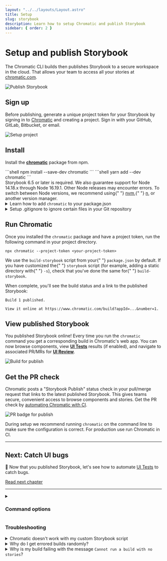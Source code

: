 ```yaml
---
layout: "../../layouts/Layout.astro"
title: Setup
slug: storybook
description: Learn how to setup Chromatic and publish Storybook
sidebar: { order: 2 }
---
```



# Setup and publish Storybook

The Chromatic CLI builds then publishes Storybook to a secure workspace in the cloud. That allows your team to access all your stories at [chromatic.com](https://www.chromatic.com/start).

![Publish Storybook](../../images/workflow-publish.png)

## Sign up

Before publishing, generate a unique project token for your Storybook by signing in to [Chromatic](https://www.chromatic.com/start) and creating a project. Sign in with your GitHub, GitLab, Bitbucket, or email.

<DemoChromaticUnlinked />

![Setup project](../../images/setup.png)

## Install

Install the [**chromatic**](https://www.npmjs.com/package/chromatic) package from npm.

<Tabs>
  <TabItem label="npm">
  ```shell
  npm install --save-dev chromatic
  ```
  </TabItem>

  <TabItem label="yarn">
  ```shell
  yarn add --dev chromatic
  ```
  </TabItem>
</Tabs>

<div class="aside">
  Storybook 6.5 or later is required. We also guarantee support for Node 14.18.x
  through Node 16.19.1. Other Node releases may encounter errors. To switch
  between Node versions, we recommend using{" "}
  <a href="https://github.com/nvm-sh/nvm">nvm</a>,{" "}
  <a href="https://github.com/tj/n">n</a>, or another version manager.
</div>

<details>
<summary>Learn how to add <code>chromatic</code> to your package.json</summary>

The `chromatic` command will also give you the option of adding an npm script to your `package.json` so you can run future builds with `npm run chromatic/yarn chromatic`. If you want to add it manually, it should look something like:

```json
{
  "scripts": {
    "chromatic": "chromatic"
  }
}
```

The above script command will pick up your project token by reading the `CHROMATIC_PROJECT_TOKEN` environment variable. After adding the above, ensure you set `CHROMATIC_PROJECT_TOKEN` when you run builds - such as in your CI config.

If you allowed `chromatic` to add the above line, it will also have written the environment variable to your `package.json`. This environment variable can also be set via your CI config for extra privacy.

</details>

<details>
<summary>Setup .gitignore to ignore certain files in your Git repository</summary>

Running the Chromatic command may generate certain files for logging and debugging purposes. Exactly which files it generates depends on your configuration, but these entries should likely be added to your `.gitignore` file:

```
build-storybook.log
chromatic.log
chromatic-build-*.xml
chromatic-diagnostics.json
```

</details>

## Run Chromatic

Once you installed the `chromatic` package and have a project token, run the following command in your project directory.

```shell
npx chromatic --project-token <your-project-token>
```

<div class="aside">
  We use the <code>build-storybook</code> script from your{" "}
  <code>package.json</code> by default. If you have customized the{" "}
  <code>storybook</code> script (for example, adding a static directory with{" "}
  <code>-s</code>), check that you've done the same for{" "}
  <code>build-storybook</code>.
</div>

When complete, you'll see the build status and a link to the published Storybook:

```shell
Build 1 published.

View it online at https://www.chromatic.com/build?appId=...&number=1.
```

## View published Storybook

You published Storybook online! Every time you run the `chromatic` command you get a corresponding build in Chromatic's web app. You can now browse components, view [**UI Tests**](/docs/test) results (if enabled), and navigate to associated PR/MRs for [**UI Review**](/docs/review).

![Build for publish](../../images/build-publish-only.png)

## Get the PR check

Chromatic posts a "Storybook Publish" status check in your pull/merge request that links to the latest published Storybook. This gives teams secure, convenient access to browse components and stories. Get the PR check by [automating Chromatic with CI](/docs/storybook/ci).

![PR badge for publish](../../images/prbadge-publish.png)

<div class="aside">
  During setup we recommend running <code>chromatic</code> on the command line
  to make sure the configuration is correct. For production use run Chromatic in
  CI.
</div>

---

## Next: Catch UI bugs

📸 Now that you published Storybook, let's see how to automate [UI Tests](/docs/storybook/test) to catch bugs.

<a class="btn primary round" href="/docs/storybook/test">
  Read next chapter
</a>

---

<details>
<summary><h3 class="no-anchor">Command options</h3></summary>

If you have customized the way your Storybook runs, you may need to pass additional options to the `chromatic` command. Learn more in the [package documentation](https://github.com/chromaui/chromatic-cli#main-options).

</details>

### Troubleshooting

<TroubleshootingSetup />

<details>
<summary>Chromatic doesn't work with my custom Storybook script</summary>

We do our best to interpret your Storybook script in package.json, but you might need to pass additional options to the `chromatic` command. [Check out all the options »](/docs/cli)

</details>

<details>
<summary>Why do I get errored builds randomly?</summary>

Chromatic builds and runs Storybook flawlessly _most of the time_, but we're not perfect (we wish). Sometimes builds don't run due to rare infrastructure issues. If this happens, try to re-run the build via your CI provider. We keep track of these errors to improve the service.

</details>

<details>
<summary>Why is my build failing with the message <code>Cannot run a build with no stories</code>?</summary>

This happens if certain stories were disabled via the [`chromatic: { disable: true }`](/docs/ignoring-elements#ignore-stories) option at a higher level.

To solve this you can:

1. Remove the top-level [`chromatic: { disable: true }`](/docs/ignoring-elements#ignore-stories) option
1. Enable snapshots for specific stories
1. Run `yarn storybook-build` locally and fix the issues in your stories

</details>
